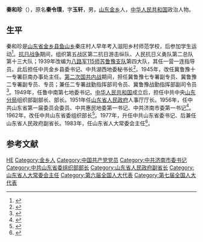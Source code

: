 '''秦和珍'''（{{bd|1913年||1996年|catIdx=}}），原名'''秦令璞'''，字'''玉轩'''，男，[[山东|山东]][[金乡县|金乡]]人，[[中华人民共和国|中华人民共和国]]政治人物。

== 生平 ==
秦和珍是[[山东省|山东省]][[金乡县|金乡县]][[鱼山乡|鱼山乡]]秦庄村人早年考入滋阳乡村师范学校，后参加学生运动<ref>{{cite book|author=济宁市地方史志编纂委员会|title=《濟寧市志》|isbn=9787101036527|pages=984页}}</ref>。[[抗日战争|抗日战争]]期间，组织第五战区第二抗日游击纵队、人民抗日义勇队第二总队第十三大队；1939年改编为[[八路军|八路军]][[115师|115师]][[苏鲁豫支队|苏鲁豫支队]]第四大队，其任一营一连指导员。此后担任中共金乡县委书记、中共湖西地委秘书长<ref>{{cite book|author=王增乾|title=《山东革命文化人物简介》|year=2005年|publisher=中共党史出版社|isbn=9787801991959|pages=219页}}</ref>。1945年，改任冀鲁豫十一专署巨南办事处主任。[[第二次国共内战|第二次国共内战]]期间，担任冀鲁豫七专署副专员、冀鲁豫二专署副专员、专员；兼任二专署战勤指挥部司令员、冀鲁豫战勤指挥部副司令员<ref>{{cite book|author=山东省地方史志编纂委员会|title=《山东省志: 军事志》|year=1996年|publisher=山东人民出版社|pages=603页}}</ref>。1949年，任鲁中南第七地委书记。[[中华人民共和国|中华人民共和国]]成立后，担任中共中央[[山东分局|山东分局]]组织部副部长、部长。1951年任[[山东省人民政府|山东省人民政府]]人事厅厅长。1956年，任中共山东省第一届委员会委员、中共惠民地委第一书记、中共济南市委第一书记<ref>{{cite book|author=济南市史志编纂委员会|title=《济南市志》|pages=221页}}</ref>。1962年，改任中共山东省委组织部长<ref>{{cite news|title=秦和珍|url=http://www.qsyzxq.com/news/indexa.asp?ClassID=1361&ColumnID=16|accessdate=2012-03-28|newspaper=山东省曲阜师范学校兖州校区}}{{dead link|date=2018年4月 |bot=InternetArchiveBot |fix-attempted=yes }}</ref>。1977年，升任中共山东省委书记、后兼任山东省人民政府副省长。1983年，任山东省人大常委会主任<ref>{{cite news|title=秦和珍|url=http://www.jnzc.net/culture/jnws/ww/124783.html|accessdate=2012-03-28|newspaper=济宁市委党史研究室|deadurl=yes|archiveurl=https://web.archive.org/web/20070830162435/http://www.jnzc.net/culture/jnws/ww/124783.html|archivedate=2007-08-30}}</ref>。

== 参考文献 ==
{{reflist}}

{{中华人民共和国济南市正职领导人}}
{{中华人民共和国山东省正职领导人|nocat}}

{{Authority control}}
{{DEFAULTSORT:Qin}}
[[Category:秦姓|HE]]
[[Category:金乡人|Category:金乡人]]
[[Category:中国共产党党员|Category:中国共产党党员]]
[[Category:中共济南市委书记|Category:中共济南市委书记]]
[[Category:中共山东省委组织部部长|Category:中共山东省委组织部部长]]
[[Category:山东省人民政府副省长|Category:山东省人民政府副省长]]
[[Category:山东省人大常委会主任|Category:山东省人大常委会主任]]
[[Category:第六届全国人大代表|Category:第六届全国人大代表]]
[[Category:第七届全国人大代表|Category:第七届全国人大代表]]